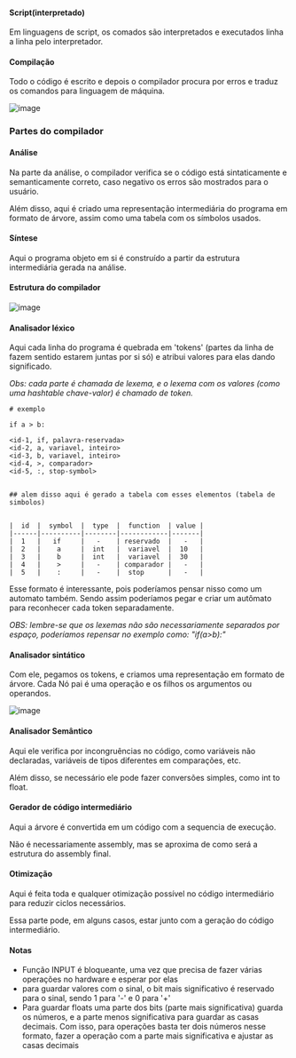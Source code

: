






#### Script(interpretado)

Em linguagens de script, os comados são interpretados e executados linha
a linha pelo interpretador.

#### Compilação

Todo o código é escrito e depois o compilador procura por erros e traduz
os comandos para linguagem de máquina.

![image](image_308.png)








### Partes do compilador

#### Análise

Na parte da análise, o compilador verifica se o código está
sintaticamente e semanticamente correto, caso negativo os erros são
mostrados para o usuário.

Além disso, aqui é criado uma representação intermediária do programa em
formato de árvore, assim como uma tabela com os símbolos usados.

#### Síntese

Aqui o programa objeto em si é construído a partir da estrutura
intermediária gerada na análise.








#### Estrutura do compilador

![image](image_309.png)

#### Analisador léxico

Aqui cada linha do programa é quebrada em 'tokens' (partes da linha de
fazem sentido estarem juntas por si só) e atribui valores para elas
dando significado.

*Obs: cada parte é chamada de lexema, e o lexema com os valores (como
uma hashtable chave-valor) é chamado de token.*

``` {code-block-mode="2" spellcheck="false" code-block-lang="markdown"}
# exemplo

if a > b: 

<id-1, if, palavra-reservada>
<id-2, a, variavel, inteiro>
<id-3, b, variavel, inteiro>
<id-4, >, comparador>
<id-5, :, stop-symbol>


## alem disso aqui é gerado a tabela com esses elementos (tabela de simbolos)


|  id  |  symbol  |  type  |  function  | value |
|------|----------|--------|------------|-------|
|  1   |   if     |   -    | reservado  |   -   |
|  2   |    a     |  int   |  variavel  |  10   |
|  3   |    b     |  int   |  variavel  |  30   |
|  4   |    >     |   -    | comparador |   -   |
|  5   |    :     |   -    |  stop      |   -   |
```

Esse formato é interessante, pois poderíamos pensar nisso como um
automato também. Sendo assim poderíamos pegar e criar um autômato para
reconhecer cada token separadamente.

*OBS: lembre-se que os lexemas não são necessariamente separados por
espaço, poderíamos repensar no exemplo como: "if(a\>b):"*

#### Analisador sintático

Com ele, pegamos os tokens, e criamos uma representação em formato de
árvore. Cada Nó pai é uma operação e os filhos os argumentos ou
operandos.

![image](image_310.png)

#### Analisador Semântico

Aqui ele verifica por incongruências no código, como variáveis não
declaradas, variáveis de tipos diferentes em comparações, etc.

Além disso, se necessário ele pode fazer conversões simples, como int to
float.

#### Gerador de código intermediário

Aqui a árvore é convertida em um código com a sequencia de execução.

Não é necessariamente assembly, mas se aproxima de como será a estrutura
do assembly final.

#### Otimização

Aqui é feita toda e qualquer otimização possível no código intermediário
para reduzir ciclos necessários.

Essa parte pode, em alguns casos, estar junto com a geração do código
intermediário.








#### Notas

-   Função INPUT é bloqueante, uma vez que precisa de fazer várias
    operações no hardware e esperar por elas
-   para guardar valores com o sinal, o bit mais significativo é
    reservado para o sinal, sendo 1 para '-' e 0 para '+'
-   Para guardar floats uma parte dos bits (parte mais significativa)
    guarda os números, e a parte menos significativa para guardar as
    casas decimais. Com isso, para operações basta ter dois números
    nesse formato, fazer a operação com a parte mais significativa e
    ajustar as casas decimais


